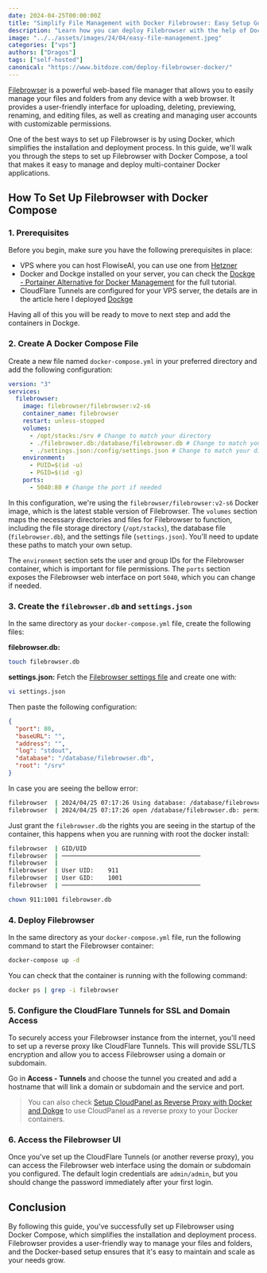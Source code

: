 ```yaml
---
date: 2024-04-25T00:00:00Z
title: "Simplify File Management with Docker Filebrowser: Easy Setup Guide"
description: "Learn how you can deploy Filebrowser with the help of Docker to manage your server files with a UI"
image: "../../assets/images/24/04/easy-file-management.jpeg"
categories: ["vps"]
authors: ["Dragos"]
tags: ["self-hosted"]
canonical: "https://www.bitdoze.com/deploy-filebrowser-docker/"
---
```



[Filebrowser](https://filebrowser.org/) is a powerful web-based file manager that allows you to easily manage your files and folders from any device with a web browser. It provides a user-friendly interface for uploading, deleting, previewing, renaming, and editing files, as well as creating and managing user accounts with customizable permissions.

One of the best ways to set up Filebrowser is by using Docker, which simplifies the installation and deployment process. In this guide, we'll walk you through the steps to set up Filebrowser with Docker Compose, a tool that makes it easy to manage and deploy multi-container Docker applications.

## How To Set Up Filebrowser with Docker Compose

### 1. Prerequisites

Before you begin, make sure you have the following prerequisites in place:

- VPS where you can host FlowiseAI, you can use one from [Hetzner](https://go.bitdoze.com/hetzner)
- Docker and Dockge installed on your server, you can check the [Dockge - Portainer Alternative for Docker Management](https://www.bitdoze.com/dockge-install/) for the full tutorial.
- CloudFlare Tunnels are configured for your VPS server, the details are in the article here I deployed [Dockge](https://www.bitdoze.com/dockge-install/)

Having all of this you will be ready to move to next step and add the containers in Dockge.

### 2. Create A Docker Compose File

Create a new file named `docker-compose.yml` in your preferred directory and add the following configuration:

```yaml
version: "3"
services:
  filebrowser:
    image: filebrowser/filebrowser:v2-s6
    container_name: filebrowser
    restart: unless-stopped
    volumes:
      - /opt/stacks:/srv # Change to match your directory
      - ./filebrowser.db:/database/filebrowser.db # Change to match your directory
      - ./settings.json:/config/settings.json # Change to match your directory
    environment:
      - PUID=$(id -u)
      - PGID=$(id -g)
    ports:
      - 5040:80 # Change the port if needed
```

In this configuration, we're using the `filebrowser/filebrowser:v2-s6` Docker image, which is the latest stable version of Filebrowser. The `volumes` section maps the necessary directories and files for Filebrowser to function, including the file storage directory (`/opt/stacks`), the database file (`filebrowser.db`), and the settings file (`settings.json`). You'll need to update these paths to match your own setup.

The `environment` section sets the user and group IDs for the Filebrowser container, which is important for file permissions. The `ports` section exposes the Filebrowser web interface on port `5040`, which you can change if needed.

### 3. Create the `filebrowser.db` and `settings.json`

In the same directory as your `docker-compose.yml` file, create the following files:

**filebrowser.db:**

```sh
touch filebrowser.db
```

**settings.json:**
Fetch the [Filebrowser settings file](https://github.com/filebrowser/filebrowser/blob/master/docker/root/defaults/settings.json) and create one with:

```sh
vi settings.json
```

Then paste the following configuration:

```json
{
  "port": 80,
  "baseURL": "",
  "address": "",
  "log": "stdout",
  "database": "/database/filebrowser.db",
  "root": "/srv"
}
```

In case you are seeing the bellow error:

```sh
filebrowser  | 2024/04/25 07:17:26 Using database: /database/filebrowser.db
filebrowser  | 2024/04/25 07:17:26 open /database/filebrowser.db: permission denied
```

Just grant the `filebrowser.db` the rights you are seeing in the startup of the container, this happens when you are running with root the docker install:

```sh
filebrowser  | GID/UID
filebrowser  | ───────────────────────────────────────
filebrowser  |
filebrowser  | User UID:    911
filebrowser  | User GID:    1001
filebrowser  | ───────────────────────────────────────
```

```sh
chown 911:1001 filebrowser.db
```

### 4. Deploy Filebrowser

In the same directory as your `docker-compose.yml` file, run the following command to start the Filebrowser container:

```sh
docker-compose up -d
```

You can check that the container is running with the following command:

```sh
docker ps | grep -i filebrowser
```

### 5. Configure the CloudFlare Tunnels for SSL and Domain Access

To securely access your Filebrowser instance from the internet, you'll need to set up a reverse proxy like CloudFlare Tunnels. This will provide SSL/TLS encryption and allow you to access Filebrowser using a domain or subdomain.

Go in **Access - Tunnels** and choose the tunnel you created and add a hostname that will link a domain or subdomain and the service and port.

<Picture src={imag1} alt="Cloudflare Tunnel setup" />

> You can also check [Setup CloudPanel as Reverse Proxy with Docker and Dokge](https://www.bitdoze.com/cloudpanel-setup-dockge/) to use CloudPanel as a reverse proxy to your Docker containers.

### 6. Access the Filebrowser UI

Once you've set up the CloudFlare Tunnels (or another reverse proxy), you can access the Filebrowser web interface using the domain or subdomain you configured. The default login credentials are `admin/admin`, but you should change the password immediately after your first login.

## Conclusion

By following this guide, you've successfully set up Filebrowser using Docker Compose, which simplifies the installation and deployment process. Filebrowser provides a user-friendly way to manage your files and folders, and the Docker-based setup ensures that it's easy to maintain and scale as your needs grow.
